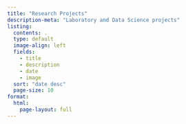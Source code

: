 ```yaml
---
title: "Research Projects"
description-meta: "Laboratory and Data Science projects"
listing:
  contents: .
  type: default
  image-align: left
  fields:
    - title
    - description
    - date
    - image
  sort: "date desc"
  page-size: 10
format: 
  html:
    page-layout: full
---
```


